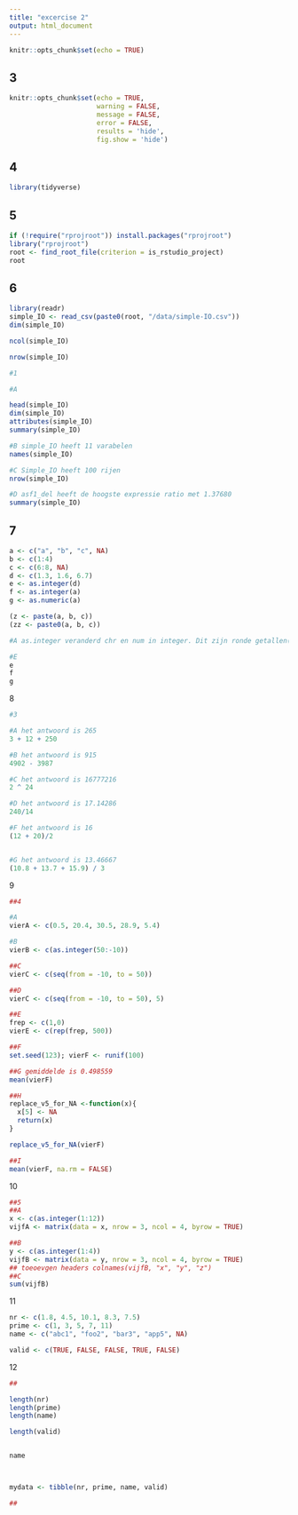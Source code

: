 ```yaml
---
title: "excercise 2"
output: html_document
---
```


```r
knitr::opts_chunk$set(echo = TRUE)

```

## 3
```r

knitr::opts_chunk$set(echo = TRUE, 
                      warning = FALSE, 
                      message = FALSE, 
                      error = FALSE,
                      results = 'hide',
                      fig.show = 'hide')

```

## 4
```r
library(tidyverse)
```

## 5
```R
if (!require("rprojroot")) install.packages("rprojroot")
library("rprojroot")
root <- find_root_file(criterion = is_rstudio_project)
root
```

## 6
```r
library(readr)
simple_IO <- read_csv(paste0(root, "/data/simple-IO.csv"))
dim(simple_IO)

ncol(simple_IO)

nrow(simple_IO)

#1

#A

head(simple_IO)
dim(simple_IO)
attributes(simple_IO)
summary(simple_IO)

#B simple_IO heeft 11 varabelen
names(simple_IO)

#C Simple_IO heeft 100 rijen
nrow(simple_IO)

#D asf1_del heeft de hoogste expressie ratio met 1.37680
summary(simple_IO)
```

## 7
```r
a <- c("a", "b", "c", NA)
b <- c(1:4)
c <- c(6:8, NA)
d <- c(1.3, 1.6, 6.7)
e <- as.integer(d)
f <- as.integer(a)
g <- as.numeric(a)

(z <- paste(a, b, c))
(zz <- paste0(a, b, c))

#A as.integer veranderd chr en num in integer. Dit zijn ronde getallen(?) wanneer het geen getallen zijn zal er een NA weergegeven worden. as.numeric vormt int. en chr. in numeric of geeft NA wanneer de waarde geen getal is.

#E
e
f
g
```


8
```r
#3

#A het antwoord is 265
3 + 12 + 250

#B het antwoord is 915
4902 - 3987

#C het antwoord is 16777216
2 ^ 24

#D het antwoord is 17.14286
240/14

#F het antwoord is 16
(12 + 20)/2


#G het antwoord is 13.46667
(10.8 + 13.7 + 15.9) / 3

```

9 
```r
##4

#A
vierA <- c(0.5, 20.4, 30.5, 28.9, 5.4)

#B
vierB <- c(as.integer(50:-10))

##C
vierC <- c(seq(from = -10, to = 50))

##D
vierC <- c(seq(from = -10, to = 50), 5)

##E
frep <- c(1,0)
vierE <- c(rep(frep, 500))

##F
set.seed(123); vierF <- runif(100)

##G gemiddelde is 0.498559
mean(vierF)

##H
replace_v5_for_NA <-function(x){
  x[5] <- NA
  return(x)
}

replace_v5_for_NA(vierF)

##I
mean(vierF, na.rm = FALSE)
```

10
```r
##5
##A
x <- c(as.integer(1:12))
vijfA <- matrix(data = x, nrow = 3, ncol = 4, byrow = TRUE)

##B
y <- c(as.integer(1:4))
vijfB <- matrix(data = y, nrow = 3, ncol = 4, byrow = TRUE)
## toeoevgen headers colnames(vijfB, "x", "y", "z")
##C
sum(vijfB)
```

11
```r
nr <- c(1.8, 4.5, 10.1, 8.3, 7.5)
prime <- c(1, 3, 5, 7, 11)
name <- c("abc1", "foo2", "bar3", "app5", NA)

valid <- c(TRUE, FALSE, FALSE, TRUE, FALSE)
```

12
```r

## 

length(nr)
length(prime)
length(name)

length(valid)


name



mydata <- tibble(nr, prime, name, valid)

##

```

